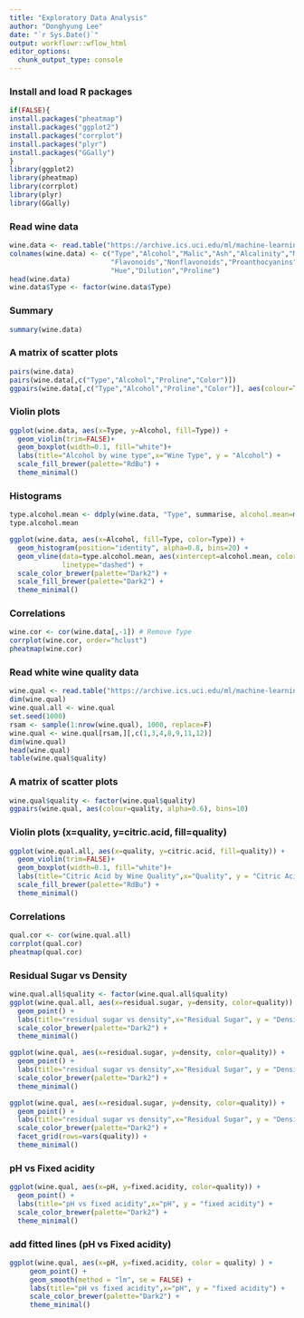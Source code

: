 ```yaml
---
title: "Exploratory Data Analysis"
author: "Donghyung Lee"
date: "`r Sys.Date()`"
output: workflowr::wflow_html
editor_options:
  chunk_output_type: console
---
```


### Install and load R packages
```r
if(FALSE){
install.packages("pheatmap")
install.packages("ggplot2")
install.packages("corrplot")
install.packages("plyr")
install.packages("GGally")
}
library(ggplot2)
library(pheatmap)
library(corrplot)
library(plyr)
library(GGally)
```

### Read wine data
```r
wine.data <- read.table("https://archive.ics.uci.edu/ml/machine-learning-databases/wine/wine.data", sep=",")
colnames(wine.data) <- c("Type","Alcohol","Malic","Ash","Alcalinity","Magnesium","Phenols",
                         "Flavonoids","Nonflavonoids","Proanthocyanins","Color",
                         "Hue","Dilution","Proline")
head(wine.data)
wine.data$Type <- factor(wine.data$Type)
```

### Summary
```r
summary(wine.data)
```


### A matrix of scatter plots
```r
pairs(wine.data)
pairs(wine.data[,c("Type","Alcohol","Proline","Color")])
ggpairs(wine.data[,c("Type","Alcohol","Proline","Color")], aes(colour=Type, alpha=0.6), bins=10)
```


### Violin plots
```r
ggplot(wine.data, aes(x=Type, y=Alcohol, fill=Type)) + 
  geom_violin(trim=FALSE)+
  geom_boxplot(width=0.1, fill="white")+
  labs(title="Alcohol by wine type",x="Wine Type", y = "Alcohol") +
  scale_fill_brewer(palette="RdBu") + 
  theme_minimal()
```

### Histograms
```r
type.alcohol.mean <- ddply(wine.data, "Type", summarise, alcohol.mean=mean(Alcohol))
type.alcohol.mean

ggplot(wine.data, aes(x=Alcohol, fill=Type, color=Type)) +
  geom_histogram(position="identity", alpha=0.8, bins=20) +
  geom_vline(data=type.alcohol.mean, aes(xintercept=alcohol.mean, color=Type),
             linetype="dashed") +
  scale_color_brewer(palette="Dark2") +
  scale_fill_brewer(palette="Dark2") +
  theme_minimal()
```


### Correlations 
```r
wine.cor <- cor(wine.data[,-1]) # Remove Type 
corrplot(wine.cor, order="hclust")
pheatmap(wine.cor)
```


### Read white wine quality data
```r
wine.qual <- read.table("https://archive.ics.uci.edu/ml/machine-learning-databases/wine-quality/winequality-white.csv", sep=";", header=T)
dim(wine.qual)
wine.qual.all <- wine.qual
set.seed(1000)
rsam <- sample(1:nrow(wine.qual), 1000, replace=F)
wine.qual <- wine.qual[rsam,][,c(1,3,4,8,9,11,12)]
dim(wine.qual)
head(wine.qual)
table(wine.qual$quality)
```


### A matrix of scatter plots
```r
wine.qual$quality <- factor(wine.qual$quality)
ggpairs(wine.qual, aes(colour=quality, alpha=0.6), bins=10)
```

### Violin plots (x=quality, y=citric.acid, fill=quality)
```r
ggplot(wine.qual.all, aes(x=quality, y=citric.acid, fill=quality)) + 
  geom_violin(trim=FALSE)+
  geom_boxplot(width=0.1, fill="white")+
  labs(title="Citric Acid by Wine Quality",x="Quality", y = "Citric Acid") +
  scale_fill_brewer(palette="RdBu") + 
  theme_minimal()
```

### Correlations
```r
qual.cor <- cor(wine.qual.all)
corrplot(qual.cor)
pheatmap(qual.cor)
```

### Residual Sugar vs Density
```r
wine.qual.all$quality <- factor(wine.qual.all$quality)
ggplot(wine.qual.all, aes(x=residual.sugar, y=density, color=quality)) +
  geom_point() +
  labs(title="residual sugar vs density",x="Residual Sugar", y = "Density") +
  scale_color_brewer(palette="Dark2") +
  theme_minimal()

ggplot(wine.qual, aes(x=residual.sugar, y=density, color=quality)) +
  geom_point() +
  labs(title="residual sugar vs density",x="Residual Sugar", y = "Density") +
  scale_color_brewer(palette="Dark2") +
  theme_minimal()

ggplot(wine.qual, aes(x=residual.sugar, y=density, color=quality)) +
  geom_point() +
  labs(title="residual sugar vs density",x="Residual Sugar", y = "Density") +
  scale_color_brewer(palette="Dark2") +
  facet_grid(rows=vars(quality)) +
  theme_minimal()

```

### pH vs Fixed acidity
```r
ggplot(wine.qual, aes(x=pH, y=fixed.acidity, color=quality)) +
  geom_point() +
  labs(title="pH vs fixed acidity",x="pH", y = "fixed acidity") +
  scale_color_brewer(palette="Dark2") +
  theme_minimal()
```


### add fitted lines (pH vs Fixed acidity)
```r
ggplot(wine.qual, aes(x=pH, y=fixed.acidity, color = quality) ) +
     geom_point() +
     geom_smooth(method = "lm", se = FALSE) +
     labs(title="pH vs fixed acidity",x="pH", y = "fixed acidity") +
     scale_color_brewer(palette="Dark2") +
     theme_minimal()
```
